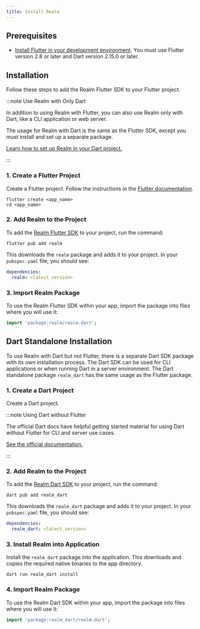 ```yaml
---
title: Install Realm
---
```


## Prerequisites

- [Install Flutter in your development
  environment](https://docs.flutter.dev/get-started/install). You must
  use Flutter version 2.8 or later and Dart version 2.15.0 or later.

## Installation

Follow these steps to add the Realm Flutter SDK to your Flutter project.

:::note Use Realm with Only Dart

In addition to using Realm with Flutter, you can also use Realm only
with Dart, like a CLI application or web server.

The usage for Realm with Dart is the same as the Flutter SDK, except you
must install and set up a separate package.

[Learn how to set up Realm in your Dart
project.](#dart-standalone-installation)

:::

### 1. Create a Flutter Project

Create a Flutter project. Follow the instructions in the [Flutter
documentation](https://docs.flutter.dev/get-started/test-drive?tab=terminal).

```
flutter create <app_name>
cd <app_name>
```

### 2. Add Realm to the Project

To add the [Realm Flutter SDK](https://pub.dev/packages/realm) to your
project, run the command:

```
flutter pub add realm
```

This downloads the `realm` package and adds it to your project. In your
`pubspec.yaml` file, you should see:

```yaml
dependencies:
  realm: <latest_version>
```

### 3. Import Realm Package

To use the Realm Flutter SDK within your app, import the package into
files where you will use it:

```dart
import 'package:realm/realm.dart';
```

## Dart Standalone Installation

To use Realm with Dart but not Flutter, there is a separate Dart SDK
package with its own installation process. The Dart SDK can be used for
CLI applications or when running Dart in a server environment. The Dart
standalone package `realm_dart` has the same usage as the Flutter
package.

### 1. Create a Dart Project

Create a Dart project.

:::note Using Dart without Flutter

The official Dart docs have helpful getting started material for using
Dart without Flutter for CLI and server use cases.

[See the official documentation.](https://dart.dev/server)

:::

### 2. Add Realm to the Project

To add the [Realm Dart SDK](https://pub.dev/packages/realm_dart) to your
project, run the command:

```
dart pub add realm_dart
```

This downloads the `realm_dart` package and adds it to your project. In
your `pubspec.yaml` file, you should see:

```yaml
dependencies:
  realm_dart: <latest_version>
```

### 3. Install Realm into Application

Install the `realm_dart` package into the application. This downloads
and copies the required native binaries to the app directory.

```
dart run realm_dart install
```

### 4. Import Realm Package

To use the Realm Dart SDK within your app, import the package into files
where you will use it:

```dart
import 'package:realm_dart/realm.dart';
```
